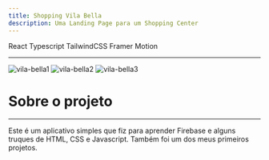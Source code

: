```yaml
---
title: Shopping Vila Bella
description: Uma Landing Page para um Shopping Center
---
```



<div style={{ marginBottom: "1rem" }}>
  <Tag docLink="https://react.dev/">React</Tag>
  <Tag docLink="https://www.typescriptlang.org/">Typescript</Tag>
  <Tag docLink="https://tailwindcss.com/">TailwindCSS</Tag>
  <Tag docLink="https://www.framer.com/motion/">Framer Motion</Tag>
</div>

<CodeButton codeLink="https://github.com/nixoletas/site-shopping-villa-bella" />
<DemoButton liveLink="https://shopping-vila-bella.netlify.app/" />

---

![vila-bella1](\img\projects\vila-bella1.png)
![vila-bella2](\img\projects\vila-bella2.png)
![vila-bella3](\img\projects\vila-bella3.png)

# Sobre o projeto

---

<Justify>

Este é um aplicativo simples que fiz para aprender Firebase e alguns truques de HTML, CSS e Javascript. Também foi um dos meus primeiros projetos.

</Justify>
